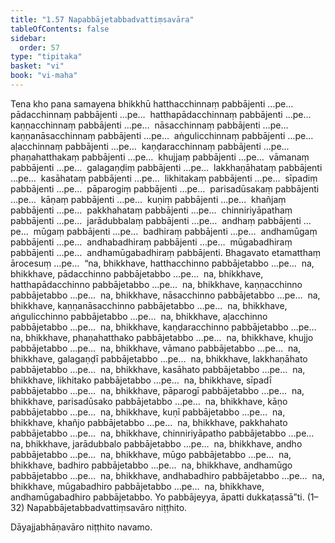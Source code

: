 ```yaml
---
title: "1.57 Napabbājetabbadvattiṃsavāra"
tableOfContents: false
sidebar:
  order: 57
type: "tipitaka"
basket: "vi"
book: "vi-maha"
---
```



<DynamicBreadcrumb />

<Division number="119" book="vi-maha" e="ch" v="3" p="126">

<Paragraph number="502" book="vi-maha">
Tena kho pana samayena bhikkhū hatthacchinnaṃ pabbājenti …pe…  pādacchinnaṃ pabbājenti …pe…  hatthapādacchinnaṃ pabbājenti …pe…  kaṇṇacchinnaṃ pabbājenti …pe…  nāsacchinnaṃ pabbājenti …pe…  kaṇṇanāsacchinnaṃ pabbājenti …pe…  aṅgulicchinnaṃ pabbājenti …pe…  aḷacchinnaṃ pabbājenti …pe…  kaṇḍaracchinnaṃ pabbājenti …pe…  phaṇahatthakaṃ pabbājenti …pe…  khujjaṃ pabbājenti …pe…  vāmanaṃ pabbājenti …pe…  galagaṇḍiṃ pabbājenti …pe…  lakkhaṇāhataṃ pabbājenti …pe…  kasāhataṃ pabbājenti …pe…  likhitakaṃ pabbājenti …pe…  sīpadiṃ pabbājenti …pe…  pāparogiṃ pabbājenti …pe…  parisadūsakaṃ pabbājenti …pe…  kāṇaṃ pabbājenti …pe…  kuṇiṃ pabbājenti …pe…  khañjaṃ pabbājenti …pe…  pakkhahataṃ pabbājenti …pe…  chinniriyāpathaṃ pabbājenti …pe…  jarādubbalaṃ pabbājenti …pe…  andhaṃ pabbājenti …pe…  mūgaṃ pabbājenti …pe…  badhiraṃ pabbājenti …pe…  andhamūgaṃ pabbājenti …pe…  andhabadhiraṃ pabbājenti …pe…  mūgabadhiraṃ pabbājenti …pe…  andhamūgabadhiraṃ pabbājenti. Bhagavato etamatthaṃ ārocesuṃ …pe…  “na, bhikkhave, hatthacchinno pabbājetabbo …pe…  na, bhikkhave, pādacchinno pabbājetabbo …pe…  na, bhikkhave, hatthapādacchinno pabbājetabbo …pe…  na, bhikkhave, kaṇṇacchinno pabbājetabbo …pe…  na, bhikkhave, nāsacchinno pabbājetabbo …pe…  na, bhikkhave, kaṇṇanāsacchinno pabbājetabbo …pe…  na, bhikkhave, aṅgulicchinno pabbājetabbo …pe…  na, bhikkhave, aḷacchinno pabbājetabbo …pe…  na, bhikkhave, kaṇḍaracchinno pabbājetabbo …pe…  na, bhikkhave, phaṇahatthako pabbājetabbo …pe…  na, bhikkhave, khujjo pabbājetabbo …pe…  na, bhikkhave, vāmano pabbājetabbo …pe…  na, bhikkhave, galagaṇḍī pabbājetabbo …pe…  na, bhikkhave, lakkhaṇāhato pabbājetabbo …pe…  na, bhikkhave, kasāhato pabbājetabbo …pe…  na, bhikkhave, likhitako pabbājetabbo …pe…  na, bhikkhave, sīpadī pabbājetabbo …pe…  na, bhikkhave, pāparogī pabbājetabbo …pe…  na, bhikkhave, parisadūsako pabbājetabbo …pe…  na, bhikkhave, kāṇo pabbājetabbo …pe…  na, bhikkhave, kuṇī pabbājetabbo …pe…  na, bhikkhave, khañjo pabbājetabbo …pe…  na, bhikkhave, pakkhahato pabbājetabbo …pe…  na, bhikkhave, chinniriyāpatho pabbājetabbo …pe…  na, bhikkhave, jarādubbalo pabbājetabbo …pe…  na, bhikkhave, andho pabbājetabbo …pe…  na, bhikkhave, mūgo pabbājetabbo …pe…  na, bhikkhave, badhiro pabbājetabbo …pe…  na, bhikkhave, andhamūgo pabbājetabbo …pe…  na, bhikkhave, andhabadhiro pabbājetabbo …pe…  na, bhikkhave, mūgabadhiro pabbājetabbo …pe…  na, bhikkhave, andhamūgabadhiro pabbājetabbo. Yo pabbājeyya, āpatti dukkaṭassā”ti. (1–32)

</Paragraph>
</Division>

<Paragraph number="503" type="center" book="vi-maha">
Napabbājetabbadvattiṃsavāro niṭṭhito.

  
Dāyajjabhāṇavāro niṭṭhito navamo.
</Paragraph>